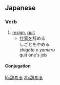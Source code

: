 ==Japanese==
{{ja-kanjitab|辞}}
===Verb===
{{ja-verb|kk|type=2|tr=trans|hira=やめる|rom=yameru}}
#[[resign]], [[quit]]
#*[[仕事]]を辞める<br>しごとをやめる<br>''shigoto o yameru''<br>quit one's job
====Conjugation====
{{ja-ichi|辞め|やめ|yame}}

[[lo:辞める]]
[[zh:辞める]]